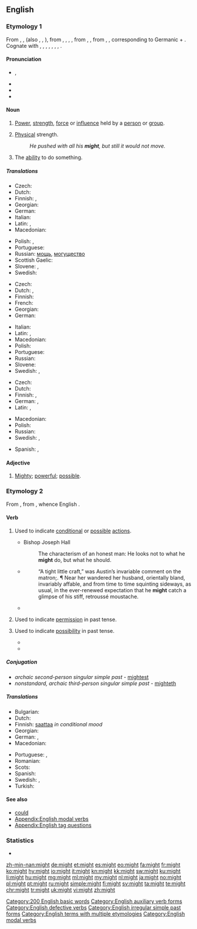 ==English==
{{wikipedia}}

===Etymology 1===
From {{etyl|enm|en}} {{term|might|lang=enm}}, {{term|myghte|lang=enm}}, (also {{term|maught|lang=enm}}, {{term|macht|lang=enm}}, {{term|maht|lang=enm}}), from {{etyl|ang|en}} {{term|miht|lang=ang}}, {{term|mieht|lang=ang}}, {{term|meaht|lang=ang}}, {{term|mæht||might, bodily strength, power, authority, ability, virtue, mighty work, miracle, angel|lang=ang}}, from {{etyl|gem-pro|en}} {{m|gem-pro|*mahtiz}}, {{m|gem-pro|*mahtuz||might, power}}, from {{etyl|ine-pro|en}} {{m|ine-pro|*mógʰtis}}, {{m|ine-pro|*magʰ-||to allow, be able, help}}, corresponding to Germanic {{m|gem-pro|*maganą}} + {{m|gem-pro|*-þiz}}. Cognate with {{etyl|sco|-}} {{term|micht|lang=sco}}, {{term|maucht||might|lang=sco}}, {{etyl|frr|-}} {{term|macht||might, ability|lang=frr}}, {{etyl|fy|-}} {{term|macht||might, ability|lang=fy}}, {{etyl|nl|-}} {{term|macht||might, power|lang=nl}}, {{etyl|de|-}} {{term|Macht||power, might|lang=de}}, {{etyl|sv|-}} {{term|makt||might|lang=sv}}, {{etyl|is|-}} {{term|máttur||might|lang=is}}.

====Pronunciation====
* {{enPR|mīt}}, {{IPA|/maɪt/|lang=en}}
* {{audio|en-us-might.ogg|Audio (US)|lang=en}}
* {{homophones|mite|lang=en}}
* {{rhymes|aɪt|lang=en}}

====Noun====
{{en-noun|-}}

# {{context|uncountable|lang=en}} [[power|Power]], [[strength]], [[force]] or [[influence]] held by a [[person]] or [[group]].
# {{context|uncountable|lang=en}} [[physical|Physical]] strength.
#: ''He pushed with all his '''might''', but still it would not move.''
# {{context|uncountable|lang=en}} The [[ability]] to do something.

=====Translations=====
{{trans-top|personal power}}
* Czech: {{t+|cs|moc|f}}
* Dutch: {{t+|nl|macht|f}}
* Finnish: {{t|fi|mahti}}, {{t+|fi|voima}}
* Georgian: {{t|ka|სიძლიერე|sc=Geor}}
* German: {{t+|de|Macht|f}}
* Italian: {{t+|it|potere|m}}
* Latin: {{t+|la|potestas|f}}, {{t|la|potentia|f}}
* Macedonian: {{t|mk|моќ|f|tr=moḱ|sc=Cyrl}}
{{trans-mid}}
* Polish: {{t+|pl|potęga|f}}, {{t+|pl|moc|f}}
* Portuguese: {{t+|pt|potência|f}}
* Russian: [[мощь]], [[могущество]]
* Scottish Gaelic: {{t|gd|cumhachd|m|f}}
* Slovene: {{t+|sl|moč|f}}, {{t|sl|mogota|f}}
* Swedish: {{t+|sv|makt|c}}
{{trans-bottom}}

{{trans-top|physical strength}}
* Czech: {{t+|cs|síla|f}}
* Dutch: {{t+|nl|kracht}}, {{t+|nl|macht|f}}
* Finnish: {{t+|fi|voima}}
* French: {{t+|fr|force}}
* Georgian: {{t|ka|ძალა|sc=Geor}}
* German: {{t+|de|Kraft|f}}
{{trans-mid}}
* Italian: {{t+|it|forza|f}}
* Latin: {{t|la|potentia|f}}, {{t+|la|vis}}
* Macedonian: {{t|mk|сила|f|tr=síla|sc=Cyrl}}
* Polish: {{t+|pl|siła|f}}
* Portuguese: {{t+|pt|força|f}}
* Russian: {{t+|ru|сила}}
* Slovene: {{t+|sl|moč|f}}
* Swedish: {{t+|sv|kraft|c}}, {{t+|sv|styrka|c}}
{{trans-bottom}}

{{trans-top|ability}}
* Czech: {{t|cs|zdatnost|f}}
* Dutch: {{t+|nl|vermogen}}
* Finnish: {{t+|fi|kyky}}, {{t+|fi|voima}}
* German: {{t+|de|Vermögen|n}}, {{t+|de|Macht|f}}
* Latin: {{t+|la|potestas|f}}, {{t|la|potentia|f}}
{{trans-mid}}
* Macedonian: {{t|mk|можност|f|tr=móžnost|sc=Cyrl}}
* Polish: {{t+|pl|zdolność|f}}
* Russian: {{t+|ru|возможность}}
* Swedish: {{t+|sv|förmåga|c}}, {{t+|sv|makt|c}}
{{trans-bottom}}

{{checktrans-top}}
* Spanish: {{t-check|es|poder}}, {{t-check|es|fuerza}}
{{trans-bottom}}

====Adjective====
{{en-adj|er}}

# {{context|obsolete|chiefly|before 1900|lang=en}} [[mighty|Mighty]]; [[powerful]]; [[possible]].

===Etymology 2===
From {{etyl|ang|en}} {{term|meahte|lang=ang}}, from {{term|magan|lang=ang}}, whence English {{term|may|lang=en}}.

====Verb====
{{head|en|verb}}

#{{lb|en|auxiliary}} Used to indicate [[conditional]] or [[possible]] [[action]]s.
#:{{ux|en|I '''might''' go to the party, but I haven't decided yet.}}
#* Bishop Joseph Hall
#*: The characterism of an honest man: He looks not to what he '''might''' do, but what he should.
#*{{RQ:Chmbrs YngrSt|IX}}
#*:“A tight little craft,” was Austin’s invariable comment on the matron;{{nb...}}. &para; Near her wandered her husband, orientally bland, invariably affable, and from time to time squinting sideways, as usual, in the ever-renewed expectation that he '''might''' catch a glimpse of his stiff, retroussé moustache.
#*{{quote-magazine|date=2013-06-07|author=David Simpson
|volume=188|issue=26|page=36|magazine={{w|The Guardian Weekly}}
|title=[http://www.guardian.co.uk/books/2013/may/18/falling-upwards-richard-holmes-review Fantasy of navigation]
|passage=It is tempting to speculate about the incentives or compulsions that '''might''' explain why anyone would take to the skies in [the] basket [of a balloon]: perhaps out of a desire to escape the gravity of this world or to get a preview of the next;{{nb...}}.}}
#{{lb|en|auxiliary}} {{en-simple past of|may}} Used to indicate [[permission]] in past tense.
#:{{ux|en|He asked me if he '''might''' go to the party, but I haven't decided yet.}}
#{{lb|en|auxiliary}} {{en-simple past of|may}} Used to indicate [[possibility]] in past tense.
#:{{ux|en|I thought that I '''might''' go the next day.}}
#*{{quote-book|year=1913|author={{w|Joseph C. Lincoln}}|chapter=1
|title=[http://openlibrary.org/works/OL5535161W Mr. Pratt's Patients]
|passage=I stumbled along through the young pines and huckleberry bushes. Pretty soon I struck into a sort of path that, I cal'lated, '''might''' lead to the road I was hunting for. It twisted and turned, and, the first thing I knew, made a sudden bend around a bunch of bayberry scrub and opened out into a big clear space like a lawn.}}
#*{{quote-book|year=1963|author={{w|Margery Allingham}}|title={{w|The China Governess}}
|chapter=19|url=http://openlibrary.org/works/OL2004261W
|passage=Meanwhile Nanny Broome was recovering from her initial panic and seemed anxious to make up for any kudos she '''might''' have lost, by exerting her personality to the utmost. She took the policeman's helmet and placed it on a chair, and unfolded his tunic to shake it and fold it up again for him.}}

=====Conjugation=====
* ''archaic second-person singular simple past'' - [[mightest]]
* ''nonstandard, archaic third-person singular simple past'' - [[mighteth]]

=====Translations=====
{{trans-top|indicator of conditional or possible actions}}
* Bulgarian: {{t-needed|bg}}
* Dutch: {{t|nl|zou kunnen}}
* Finnish: [[saattaa]] ''in conditional mood''
* Georgian: {{t-needed|ka}}
* German: {{t+|de|könnte}}, {{t+|de|könnten|p}}
* Macedonian: {{t|mk|може|tr=móže|sc=Cyrl}}
{{trans-mid}}
* Portuguese: {{t|pt|pode ser que}}, {{t+|pt|talvez}}
* Romanian: {{t-needed|ro}}
* Scots: {{t|sco|micht}}
* Spanish: {{t+|es|puede que}}
* Swedish: {{t+|sv|kanske}}, {{t|sv|skulle kunna}}
* Turkish: {{t-needed|tr}}
{{trans-bottom}}

====See also====
* [[could]]
* [[Appendix:English modal verbs]]
* [[Appendix:English tag questions]]

===Statistics===
* {{rank|without|make|def|112|might|being|day|through}}

[[Category:200 English basic words]]
[[Category:English auxiliary verb forms]]
[[Category:English defective verbs]]
[[Category:English irregular simple past forms]]
[[Category:English terms with multiple etymologies]]
[[Category:English modal verbs]]

[[zh-min-nan:might]]
[[de:might]]
[[et:might]]
[[es:might]]
[[eo:might]]
[[fa:might]]
[[fr:might]]
[[ko:might]]
[[hy:might]]
[[io:might]]
[[it:might]]
[[kn:might]]
[[kk:might]]
[[sw:might]]
[[ku:might]]
[[li:might]]
[[hu:might]]
[[mg:might]]
[[ml:might]]
[[my:might]]
[[nl:might]]
[[ja:might]]
[[no:might]]
[[pl:might]]
[[pt:might]]
[[ru:might]]
[[simple:might]]
[[fi:might]]
[[sv:might]]
[[ta:might]]
[[te:might]]
[[chr:might]]
[[tr:might]]
[[uk:might]]
[[vi:might]]
[[zh:might]]